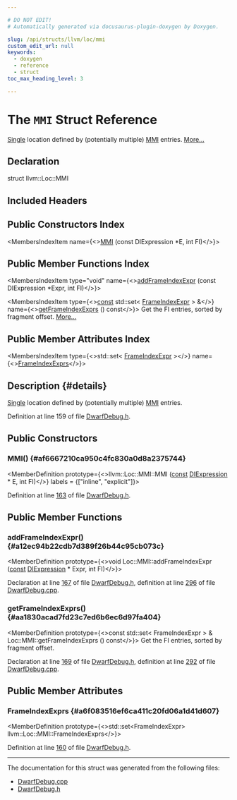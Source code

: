 ```yaml
---

# DO NOT EDIT!
# Automatically generated via docusaurus-plugin-doxygen by Doxygen.

slug: /api/structs/llvm/loc/mmi
custom_edit_url: null
keywords:
  - doxygen
  - reference
  - struct
toc_max_heading_level: 3

---
```





# The `MMI` Struct Reference

<DoxygenPage pluginConfig={pluginConfig}>

<a href="/docs/api/classes/llvm/loc/single">Single</a> location defined by (potentially multiple) <a href="/docs/api/structs/llvm/loc/mmi">MMI</a> entries. <a href="#details">More...</a>

## Declaration

<CodeBlock>struct llvm::Loc::MMI</CodeBlock>

## Included Headers

<IncludesList>
<IncludesListItem
  filePath="CodeGen/AsmPrinter/DwarfDebug.h"
  permalink="/docs/api/files/lib/lib/codegen/lib/codegen/asmprinter/dwarfdebug-h"
  isLocal="true" />
</IncludesList>

## Public Constructors Index

<MembersIndex>

<MembersIndexItem
  name={<><a href="#af6667210ca950c4fc830a0d8a2375744">MMI</a> (const DIExpression &#42;E, int FI)</>}>
</MembersIndexItem>

</MembersIndex>

## Public Member Functions Index

<MembersIndex>

<MembersIndexItem
  type="void"
  name={<><a href="#a12ec94b22cdb7d389f26b44c95cb073c">addFrameIndexExpr</a> (const DIExpression &#42;Expr, int FI)</>}>
</MembersIndexItem>

<MembersIndexItem
  type={<><a href="/docs/api/files/lib/lib/target/lib/target/aarch64/aarch64promoteconstant-cpp/#a90f8350fecae261c25be85d38b451bff">const</a> std::set&lt; <a href="/docs/api/structs/llvm/frameindexexpr">FrameIndexExpr</a> &gt; &amp;</>}
  name={<><a href="#aa1830acad7fd23c7ed6b6ec6d97fa404">getFrameIndexExprs</a> () const</>}>
Get the FI entries, sorted by fragment offset. <a href="#aa1830acad7fd23c7ed6b6ec6d97fa404">More...</a>
</MembersIndexItem>

</MembersIndex>

## Public Member Attributes Index

<MembersIndex>

<MembersIndexItem
  type={<>std::set&lt; <a href="/docs/api/structs/llvm/frameindexexpr">FrameIndexExpr</a> &gt;</>}
  name={<><a href="#a6f083516ef6ca411c20fd06a1d41d607">FrameIndexExprs</a></>}>
</MembersIndexItem>

</MembersIndex>

## Description {#details}

<a href="/docs/api/classes/llvm/loc/single">Single</a> location defined by (potentially multiple) <a href="/docs/api/structs/llvm/loc/mmi">MMI</a> entries.

Definition at line 159 of file <a href="/docs/api/files/lib/lib/codegen/lib/codegen/asmprinter/dwarfdebug-h">DwarfDebug.h</a>.

<SectionDefinition>

## Public Constructors

### MMI() {#af6667210ca950c4fc830a0d8a2375744}

<MemberDefinition
  prototype={<>llvm::Loc::MMI::MMI (<a href="/docs/api/files/lib/lib/target/lib/target/aarch64/aarch64promoteconstant-cpp/#a90f8350fecae261c25be85d38b451bff">const</a> <a href="/docs/api/classes/llvm/diexpression">DIExpression</a> &#42; E, int FI)</>}
  labels = {["inline", "explicit"]}>

Definition at line <a href="/docs/api/files/lib/lib/codegen/lib/codegen/asmprinter/dwarfdebug-h/#l00163">163</a> of file <a href="/docs/api/files/lib/lib/codegen/lib/codegen/asmprinter/dwarfdebug-h">DwarfDebug.h</a>.
</MemberDefinition>

</SectionDefinition>

<SectionDefinition>

## Public Member Functions

### addFrameIndexExpr() {#a12ec94b22cdb7d389f26b44c95cb073c}

<MemberDefinition
  prototype={<>void Loc::MMI::addFrameIndexExpr (<a href="/docs/api/files/lib/lib/target/lib/target/aarch64/aarch64promoteconstant-cpp/#a90f8350fecae261c25be85d38b451bff">const</a> <a href="/docs/api/classes/llvm/diexpression">DIExpression</a> &#42; Expr, int FI)</>}>

Declaration at line <a href="/docs/api/files/lib/lib/codegen/lib/codegen/asmprinter/dwarfdebug-h/#l00167">167</a> of file <a href="/docs/api/files/lib/lib/codegen/lib/codegen/asmprinter/dwarfdebug-h">DwarfDebug.h</a>, definition at line <a href="/docs/api/files/lib/lib/codegen/lib/codegen/asmprinter/dwarfdebug-cpp/#l00296">296</a> of file <a href="/docs/api/files/lib/lib/codegen/lib/codegen/asmprinter/dwarfdebug-cpp">DwarfDebug.cpp</a>.
</MemberDefinition>

### getFrameIndexExprs() {#aa1830acad7fd23c7ed6b6ec6d97fa404}

<MemberDefinition
  prototype={<>const std::set&lt; FrameIndexExpr &gt; &amp; Loc::MMI::getFrameIndexExprs () const</>}>
Get the FI entries, sorted by fragment offset.

Declaration at line <a href="/docs/api/files/lib/lib/codegen/lib/codegen/asmprinter/dwarfdebug-h/#l00169">169</a> of file <a href="/docs/api/files/lib/lib/codegen/lib/codegen/asmprinter/dwarfdebug-h">DwarfDebug.h</a>, definition at line <a href="/docs/api/files/lib/lib/codegen/lib/codegen/asmprinter/dwarfdebug-cpp/#l00292">292</a> of file <a href="/docs/api/files/lib/lib/codegen/lib/codegen/asmprinter/dwarfdebug-cpp">DwarfDebug.cpp</a>.
</MemberDefinition>

</SectionDefinition>

<SectionDefinition>

## Public Member Attributes

### FrameIndexExprs {#a6f083516ef6ca411c20fd06a1d41d607}

<MemberDefinition
  prototype={<>std::set&lt;FrameIndexExpr&gt; llvm::Loc::MMI::FrameIndexExprs</>}>

Definition at line <a href="/docs/api/files/lib/lib/codegen/lib/codegen/asmprinter/dwarfdebug-h/#l00160">160</a> of file <a href="/docs/api/files/lib/lib/codegen/lib/codegen/asmprinter/dwarfdebug-h">DwarfDebug.h</a>.
</MemberDefinition>

</SectionDefinition>

<hr/>

The documentation for this struct was generated from the following files:

<ul>
<li><a href="/docs/api/files/lib/lib/codegen/lib/codegen/asmprinter/dwarfdebug-cpp">DwarfDebug.cpp</a></li>
<li><a href="/docs/api/files/lib/lib/codegen/lib/codegen/asmprinter/dwarfdebug-h">DwarfDebug.h</a></li>
</ul>

</DoxygenPage>
